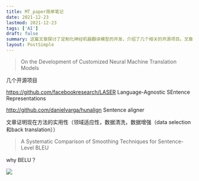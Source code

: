 ```yaml
---
title: MT_paper简单笔记
date: 2021-12-23
lastmod: 2021-12-23
tags: ['AI']
draft: false
summary: 这篇文章探讨了定制化神经机器翻译模型的开发，介绍了几个相关的开源项目。文章还证明了当前方法在领域适应、数据清洗和数据增强方面的实用性。另外，文章对句子级BLEU评分的平滑技术进行了系统比较，探讨了BLEU评分的应用原因。
layout: PostSimple
---
```


> On the Development of Customized Neural Machine Translation Models

几个开源项目

https://github.com/facebookresearch/LASER Language-Agnostic SEntence Representations

http://github.com/danielvarga/hunalign Sentence aligner

文章证明现在方法的实用性（领域适应性，数据清洗，数据增强（data selection和back translation））

> A Systematic Comparison of Smoothing Techniques for Sentence-Level BLEU

why BELU？

![](https://tz-1256822507.cos.ap-hongkong.myqcloud.com/typora/2021-12-2272691483.png)
